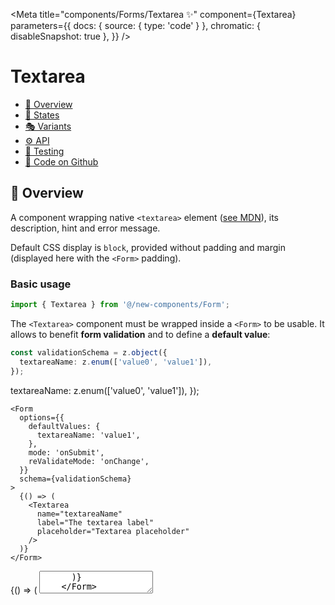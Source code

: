 

<Meta
  title="components/Forms/Textarea ✨"
  component={Textarea}
  parameters={{
    docs: { source: { type: 'code' } },
    chromatic: { disableSnapshot: true },
  }}
/>

# Textarea

- [🧰 Overview](#-overview)
- [🔁 States](#-states)
- [🎭 Variants](#-variants)
- [⚙️ API](#-api)
- [🧪 Testing](#-testing)
- [🐙 Code on Github](https://github.com/hasura/graphql-engine-mono/tree/main/console/src/new-components/Form/Textarea.tsx)

## 🧰 Overview

A component wrapping native `<textarea>` element ([see MDN](https://developer.mozilla.org/en-US/docs/Web/HTML/Element/textarea)),
its description, hint and error message.

Default CSS display is `block`, provided without padding and margin (displayed here with the `<Form>` padding).

### Basic usage

```ts
import { Textarea } from '@/new-components/Form';
```

The `<Textarea>` component must be wrapped inside a `<Form>` to be usable. It allows to benefit **form validation**
and to define a **default value**:

```ts
const validationSchema = z.object({
  textareaName: z.enum(['value0', 'value1']),
});
```

  textareaName: z.enum(['value0', 'value1']),
});

```tsx
<Form
  options={{
    defaultValues: {
      textareaName: 'value1',
    },
    mode: 'onSubmit',
    reValidateMode: 'onChange',
  }}
  schema={validationSchema}
>
  {() => (
    <Textarea
      name="textareaName"
      label="The textarea label"
      placeholder="Textarea placeholder"
    />
  )}
</Form>
```

<Canvas>
  <Story name="Overview">
    <Form
      options={{
        defaultValues: {
          textareaName: 'value1',
        },
        mode: 'onBlur',
      }}
      schema={validationSchema}
    >
      {() => (
        <Textarea
          name="textareaName"
          label="The textarea label"
          placeholder="Textarea placeholder"
        />
      )}
    </Form>
  </Story>
</Canvas>

  const formRef = useRef();
  useEffect(() => {
    if (args && args.triggerValidation) {
      formRef.current.trigger();
    }
  });
  return (
    <Form
      ref={formRef}
      options={{
        defaultValues: {
          ...(args && args.defaultValues ? args.defaultValues : {}),
        },
        mode: 'onBlur',
      }}
      schema={validationSchema}
    >
      {() => <Textarea {...args} />}
    </Form>
  );
};

  'States - With default value': {
    name: 'textareaName',
    label: 'With textarea value',
    placeholder: 'Textarea placeholder',
    defaultValues: {
      textareaName: 'value2',
    },
  },
  'States - Disabled': {
    name: 'textareaName',
    label: 'Disabled',
    placeholder: 'Textarea placeholder',
    disabled: true,
  },
  'States - With error message': {
    name: 'textareaName',
    label: 'With error message',
    placeholder: 'Textarea placeholder',
    triggerValidation: true,
  },
  'Variant - With description': {
    name: 'textareaName',
    label: 'Label',
    description: 'Textarea description',
    placeholder: 'Textarea placeholder',
    disabled: true,
  },
  'Variant - Size full': {
    name: 'textareaName',
    label: 'Label',
    placeholder: 'Textarea placeholder',
    size: 'full',
  },
  'Variant - Size medium': {
    name: 'textareaName',
    label: 'Label',
    placeholder: 'Textarea placeholder',
    size: 'medium',
  },
  'API playground': {
    name: 'textareaName',
    label: 'API playground',
    placeholder: 'Textarea placeholder',
  },
  'Testing - Scalability': {
    name: 'textareaName',
    label:
      'Lorem ipsum dolor sit amet, consectetur adipiscing elit, sed do eiusmod tempor incididunt ut labore et dolore magna aliqua. Ut enim ad minim veniam, quis nostrud exercitation ullamco laboris nisi ut aliquip ex ea commodo consequat. Duis aute irure dolor in reprehenderit in voluptate velit esse cillum dolore eu fugiat nulla pariatur. Excepteur sint occaecat cupidatat non proident, sunt in culpa qui officia deserunt mollit anim id est laborum.',
    description:
      'Lorem ipsum dolor sit amet, consectetur adipiscing elit, sed do eiusmod tempor incididunt ut labore et dolore magna aliqua. Ut enim ad minim veniam, quis nostrud exercitation ullamco laboris nisi ut aliquip ex ea commodo consequat. Duis aute irure dolor in reprehenderit in voluptate velit esse cillum dolore eu fugiat nulla pariatur. Excepteur sint occaecat cupidatat non proident, sunt in culpa qui officia deserunt mollit anim id est laborum.',
    placeholder:
      '--Lorem ipsum dolor sit amet, consectetur adipiscing elit, sed do eiusmod tempor incididunt ut labore et dolore magna aliqua. Ut enim ad minim veniam, quis nostrud exercitation ullamco laboris nisi ut aliquip ex ea commodo consequat. Duis aute irure dolor in reprehenderit in voluptate velit esse cillum dolore eu fugiat nulla pariatur. Excepteur sint occaecat cupidatat non proident, sunt in culpa qui officia deserunt mollit anim id est laborum.--',
    tooltip:
      'Lorem ipsum dolor sit amet, consectetur adipiscing elit, sed do eiusmod tempor incididunt ut labore et dolore magna aliqua. Ut enim ad minim veniam, quis nostrud exercitation ullamco laboris nisi ut aliquip ex ea commodo consequat. Duis aute irure dolor in reprehenderit in voluptate velit esse cillum dolore eu fugiat nulla pariatur. Excepteur sint occaecat cupidatat non proident, sunt in culpa qui officia deserunt mollit anim id est laborum.',
    triggerValidation: true,
  },
};

## 🔁 States

### 🔁 With default value

Use `<Form>` options to set default value.

<Canvas>
  <Story
    name="States - With default value"
    args={stories['States - With default value']}
  >
    {Template.bind({})}
  </Story>
</Canvas>

### 🔁 Disabled

<Canvas>
  <Story name="States - Disabled" args={stories['States - Disabled']}>
    {Template.bind({})}
  </Story>
</Canvas>

### 🔁 With error message

Incorrect value is set then `<Form>` validation is automatically triggered.

<Canvas>
  <Story
    name="States - With error message"
    args={stories['States - With error message']}
  >
    {Template.bind({})}
  </Story>
</Canvas>

## 🎭 Variants

### 🎭 Size

<Canvas>
  <Story
    name="Variant - Size"
    args={{
      'Variant - Size full': stories['Variant - Size full'],
      'Variant - Size medium': stories['Variant - Size medium'],
    }}
  >
    {TemplateStoriesFactory(Template).bind({})}
  </Story>
</Canvas>

### 🎭 With description

<Canvas>
  <Story
    name="Variant - With description"
    args={stories['Variant - With description']}
  >
    {Template.bind({})}
  </Story>
</Canvas>

## ⚙️ API

<Canvas>
  <Story name="API playground" args={stories['API playground']}>
    {Template.bind({})}
  </Story>
</Canvas>

<details open>
  <summary className="mdx-collapsible-section">
    <p className="mdx-collapsible-section__chevron">
      <strong>&gt;</strong>
    </p>
    <p className="mdx-collapsible-section__label">
      <strong>Show/hide</strong> props
    </p>
  </summary>
  <ArgsTable story="API playground" />
</details>

## 🧪 Testing

### 🧪 Scalability

<Canvas>
  <Story name="Testing - Scalability" args={stories['Testing - Scalability']}>
    {Template.bind({})}
  </Story>
</Canvas>

### 🧪 Snapshot 📸

<Canvas>
  <Story
    name="Testing - Snapshot"
    args={stories}
    parameters={{
      chromatic: { disableSnapshot: false },
    }}
  >
    {TemplateStoriesFactory(Template).bind({})}
  </Story>
</Canvas>
